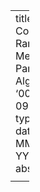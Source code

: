 ---
title: GIAN Course on Randomized Methods for Parameterized Algorithms
id: '00012'
date: 09 12 2022
type: other
date-format: MMM D, YYYY
abstract: | 
    <p>We recently concluded the GIAN course on Randomized Methods for Parameterized Algorithms by <a href="https://cs.ucsb.edu/~daniello">Daniel Lokshtanov</a>, Professor, Dept of Computer Science, University of California Santa Barbara, between Dec 5—9, 2022. The course consisted of over ten hours of lectures covering modern techniques in randomized algorithms, and five interactive tutorial sessions.</p> 
    
    <p>The materials from the course (including video recordings and slides) can be accessed from <a href="courses/2022/04-gian/">here</a>.</p>
---